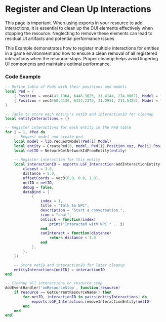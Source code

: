 
# Register and Clean Up Interactions


<Callout type="warning" emoji="⚠️">
This page is important. When using exports in your resource to add interactions, it is essential to clean up the DUI elements effectively when stopping the resource. Neglecting to remove these elements can lead to residual UI artifacts and potential performance issues.
</Callout>

This Example demonstrates how to register multiple interactions for entities in a game environment and how to ensure a clean removal of all registered interactions when the resource stops. Proper cleanup helps avoid lingering UI components and maintains optimal performance.

### Code Example

```lua copy
-- Define table of Peds with their positions and models
local Ped = {
    { Position = vec4(41.1964, 6448.3623, 31.4144, 274.0062), Model = "a_f_m_fatcult_01" },
    { Position = vec4(60.4139, 6434.2373, 31.2951, 231.5423), Model = "a_f_m_fatcult_01" }
}

-- Table to store each entity's netID and interactionID for cleanup
local entityInteractions = {}

-- Register interactions for each entity in the Ped table
for i = 1, #Ped do
    -- Request model and create ped
    local model = lib.requestModel(Ped[i].Model)
    local entity = CreatePed(0, model, Ped[i].Position.xyz, Ped[i].Position.w, false, false)
    local netID = NetworkGetNetworkIdFromEntity(entity)
    
    -- Register interaction for this entity
    local interactionID = exports.LGF_Interaction:addInteractionEntity({
        closest = 3.0,
        distance = 5.0,
        offsetCoords = vec3(0.0, 0.0, 1.0),
        netID = netID,
        debug = false,
        dataBind = {
            {
                index = 1,
                title = "Talk to NPC",
                description = "Start a conversation.",
                icon = "chat",
                onClick = function(index)
                    print("Interacted with NPC " .. i)
                end,
                canInteract = function(distance)
                    return distance < 3.0
                end
            },
        },
    })

    -- Store netID and interactionID for later cleanup
    entityInteractions[netID] = interactionID
end

-- Cleanup all interactions on resource stop
AddEventHandler('onResourceStop', function(resource)
    if resource == GetCurrentResourceName() then
        for netID, interactionID in pairs(entityInteractions) do
            exports.LGF_Interaction:removeInteractionEntity(netID)
        end
    end
end)

